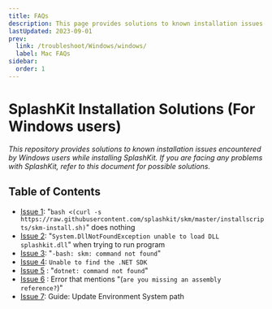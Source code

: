 ---
title: FAQs
description: This page provides solutions to known installation issues encountered by Windows users while installing or using SplashKit.
lastUpdated: 2023-09-01
prev:
  link: /troubleshoot/Windows/windows/
  label: Mac FAQs
sidebar:
  order: 1
---

<h1>SplashKit Installation Solutions (For Windows users)</h1>

*This repository provides solutions to known installation issues encountered by Windows users while installing SplashKit. If you are facing any problems with SplashKit, refer to this document for possible solutions.*

## Table of Contents

- [Issue 1](/troubleshoot/windows/list/win-issue-1): "`bash <(curl -s https://raw.githubusercontent.com/splashkit/skm/master/installscripts/skm-install.sh)`" does nothing
- [Issue 2](/troubleshoot/windows/list/win-issue-2): "`System.DllNotFoundException unable to load DLL splashkit.dll`" when trying to run program
- [Issue 3](/troubleshoot/windows/list/win-issue-3): "`-bash: skm: command not found`"
- [Issue 4](/troubleshoot/windows/list/win-issue-4): `Unable to find the .NET SDK`
- [Issue 5](/troubleshoot/windows/list/win-issue-5) : "`dotnet: command not found`"
- [Issue 6](/troubleshoot/windows/list/win-issue-6) : Error that mentions "(`are you missing an assembly reference?`)"
- [Issue 7](/troubleshoot/windows/list/win-issue-7): Guide: Update Environment System path
